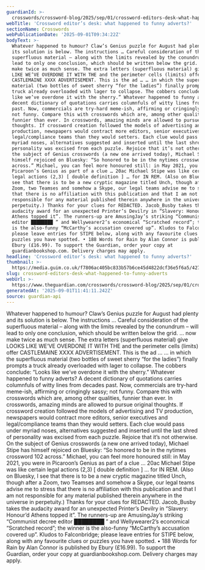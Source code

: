 ```yaml
---
guardianId: >-
  crosswords/crossword-blog/2025/sep/01/crossword-editors-desk-what-happened-to-funny-adverts
webTitle: 'Crossword editor’s desk: what happened to funny adverts?'
sectionName: Crosswords
webPublicationDate: '2025-09-01T09:34:22Z'
bodyText: >-
  Whatever happened to humour? Claw’s Genius puzzle for August had plenty and
  its solution is below. The instructions … Careful consideration of the
  superfluous material – along with the limits revealed by the conundrum – will
  lead to only one conclusion, which should be written below the grid. … now
  make twice as much sense. The extra letters (superfluous material) give LOOKS
  LIKE WE’VE OVERDONE IT WITH THE and the perimeter cells (limits) offer
  CASTLEMAINE XXXX ADVERTISEMENT. This is the ad … … in which the superfluous
  material (two bottles of sweet sherry “for the ladies”) finally prompts a
  truck already overloaded with lager to collapse. The cobbers conclude: “Looks
  like we’ve overdone it with the sherry.” Whatever happened to funny adverts? A
  decent dictionary of quotations carries columnfuls of witty lines from decades
  past. Now, commercials are try-hard meme-ish, affirming or cringingly sassy;
  not funny. Compare this with crosswords which are, among other qualities,
  funnier than ever. In crosswords, amazing minds are allowed to pursue original
  thoughts. If crossword creation followed the models of advertising and TV
  production, newspapers would contract more editors, senior executives and
  legal/compliance teams than they would setters. Each clue would pass under
  myriad noses, alternatives suggested and inserted until the last shred of
  personality was excised from each puzzle. Rejoice that it’s not otherwise. On
  the subject of Genius crosswords (a new one arrived today), Michael Stipe has
  himself rejoiced on Bluesky: “So honored to be in the nytimes crossword 102
  across.” Michael, you can feel more honoured still: in May 2021, you were in
  Picaroon’s Genius as part of a clue … 20ac Michael Stipe was like certain
  legal actions (2,3) [ double definition ] … for IN REM. (Also on Bluesky, I
  see that there is to be a new cryptic magazine titled Unch, though after a
  Zoom, two Teamses and somehow a Skype, our legal teams advise me to stress
  that there is no affiliation with this publication and that I am not
  responsible for any material published therein anywhere in the universe in
  perpetuity.) Thanks for your clues for REDACTED. Jacob_Busby takes the
  audacity award for an unexpected Printer’s Devilry in “Slavery: Honour’d
  Athens topped it”. The runners-up are AmusingJay’s striking “Communist decree
  editor ████████ ” and Wellywearer2’s economical “Scratched record”; the winner
  is the also-funny “McCarthy’s accusation covered up”. Kludos to Falconbridge;
  please leave entries for STIPE below, along with any favourite clues or
  puzzles you have spotted. • 188 Words for Rain by Alan Connor is published by
  Ebury (£16.99). To support the Guardian, order your copy at
  guardianbookshop.com. Delivery charges may apply.
headline: 'Crossword editor’s desk: what happened to funny adverts?'
thumbnail: >-
  https://media.guim.co.uk/f7806ac405bc833b57b6ce45d4822dcf36e5f6a5/427_0_4180_3344/500.jpg
slug: crossword-editors-desk-what-happened-to-funny-adverts
webUrl: >-
  https://www.theguardian.com/crosswords/crossword-blog/2025/sep/01/crossword-editors-desk-what-happened-to-funny-adverts
generatedAt: '2025-09-01T11:41:11.242Z'
source: guardian-api
---
```

Whatever happened to humour? Claw’s Genius puzzle for August had plenty and its solution is below. The instructions … Careful consideration of the superfluous material – along with the limits revealed by the conundrum – will lead to only one conclusion, which should be written below the grid. … now make twice as much sense. The extra letters (superfluous material) give LOOKS LIKE WE’VE OVERDONE IT WITH THE and the perimeter cells (limits) offer CASTLEMAINE XXXX ADVERTISEMENT. This is the ad … … in which the superfluous material (two bottles of sweet sherry “for the ladies”) finally prompts a truck already overloaded with lager to collapse. The cobbers conclude: “Looks like we’ve overdone it with the sherry.” Whatever happened to funny adverts? A decent dictionary of quotations carries columnfuls of witty lines from decades past. Now, commercials are try-hard meme-ish, affirming or cringingly sassy; not funny. Compare this with crosswords which are, among other qualities, funnier than ever. In crosswords, amazing minds are allowed to pursue original thoughts. If crossword creation followed the models of advertising and TV production, newspapers would contract more editors, senior executives and legal/compliance teams than they would setters. Each clue would pass under myriad noses, alternatives suggested and inserted until the last shred of personality was excised from each puzzle. Rejoice that it’s not otherwise. On the subject of Genius crosswords (a new one arrived today), Michael Stipe has himself rejoiced on Bluesky: “So honored to be in the nytimes crossword 102 across.” Michael, you can feel more honoured still: in May 2021, you were in Picaroon’s Genius as part of a clue … 20ac Michael Stipe was like certain legal actions (2,3) [ double definition ] … for IN REM. (Also on Bluesky, I see that there is to be a new cryptic magazine titled Unch, though after a Zoom, two Teamses and somehow a Skype, our legal teams advise me to stress that there is no affiliation with this publication and that I am not responsible for any material published therein anywhere in the universe in perpetuity.) Thanks for your clues for REDACTED. Jacob_Busby takes the audacity award for an unexpected Printer’s Devilry in “Slavery: Honour’d Athens topped it”. The runners-up are AmusingJay’s striking “Communist decree editor ████████ ” and Wellywearer2’s economical “Scratched record”; the winner is the also-funny “McCarthy’s accusation covered up”. Kludos to Falconbridge; please leave entries for STIPE below, along with any favourite clues or puzzles you have spotted. • 188 Words for Rain by Alan Connor is published by Ebury (£16.99). To support the Guardian, order your copy at guardianbookshop.com. Delivery charges may apply.
